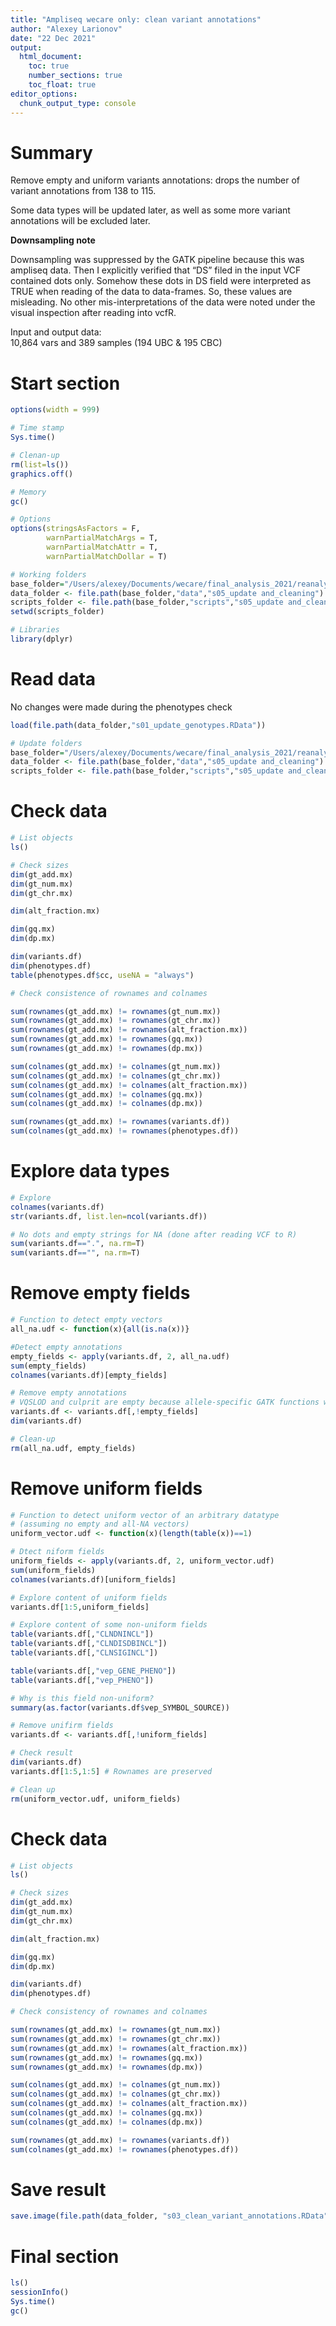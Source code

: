```yaml
---
title: "Ampliseq wecare only: clean variant annotations"
author: "Alexey Larionov"
date: "22 Dec 2021"
output:
  html_document:
    toc: true
    number_sections: true
    toc_float: true
editor_options:
  chunk_output_type: console
---
```


# Summary  

Remove empty and uniform variants annotations: drops the number of variant annotations from 138 to 115.  

Some data types will be updated later, as well as some more variant annotations will be excluded later.  

**Downsampling note** 

Downsampling was suppressed by the GATK pipeline because this was ampliseq data.  Then I explicitly verified that "DS" filed in the input VCF contained dots only.  Somehow these dots in DS field were interpreted as TRUE when reading of the data to data-frames.  So, these values are misleading.  No other mis-interpretations of the data were noted under the visual inspection after reading into vcfR.    

Input and output data:  
10,864 vars and 389 samples (194 UBC & 195 CBC)  

# Start section

<style>
pre {
  overflow-x: auto;
}
pre code {
  word-wrap: normal;
  white-space: pre;
}
</style>

```r
options(width = 999)
```

```r

# Time stamp
Sys.time()

# Clenan-up
rm(list=ls())
graphics.off()

# Memory
gc()

# Options
options(stringsAsFactors = F,
        warnPartialMatchArgs = T, 
        warnPartialMatchAttr = T, 
        warnPartialMatchDollar = T)

# Working folders
base_folder="/Users/alexey/Documents/wecare/final_analysis_2021/reanalysis_afterNov2021/ampliseq/s01_ampliseq_wecare_only"
data_folder <- file.path(base_folder,"data","s05_update and_cleaning")
scripts_folder <- file.path(base_folder,"scripts","s05_update and_cleaning")
setwd(scripts_folder)

# Libraries
library(dplyr)

```

# Read data

No changes were made during the phenotypes check   

```r

load(file.path(data_folder,"s01_update_genotypes.RData"))

# Update folders
base_folder="/Users/alexey/Documents/wecare/final_analysis_2021/reanalysis_afterNov2021/ampliseq/s01_ampliseq_wecare_only"
data_folder <- file.path(base_folder,"data","s05_update and_cleaning")
scripts_folder <- file.path(base_folder,"scripts","s05_update and_cleaning")

```

# Check data

```r

# List objects
ls()

# Check sizes
dim(gt_add.mx)
dim(gt_num.mx)
dim(gt_chr.mx)

dim(alt_fraction.mx)

dim(gq.mx)
dim(dp.mx)

dim(variants.df)
dim(phenotypes.df)
table(phenotypes.df$cc, useNA = "always")

# Check consistence of rownames and colnames

sum(rownames(gt_add.mx) != rownames(gt_num.mx))
sum(rownames(gt_add.mx) != rownames(gt_chr.mx))
sum(rownames(gt_add.mx) != rownames(alt_fraction.mx))
sum(rownames(gt_add.mx) != rownames(gq.mx))
sum(rownames(gt_add.mx) != rownames(dp.mx))

sum(colnames(gt_add.mx) != colnames(gt_num.mx))
sum(colnames(gt_add.mx) != colnames(gt_chr.mx))
sum(colnames(gt_add.mx) != colnames(alt_fraction.mx))
sum(colnames(gt_add.mx) != colnames(gq.mx))
sum(colnames(gt_add.mx) != colnames(dp.mx))

sum(rownames(gt_add.mx) != rownames(variants.df))
sum(colnames(gt_add.mx) != rownames(phenotypes.df)) 

```

# Explore data types

```r

# Explore
colnames(variants.df)
str(variants.df, list.len=ncol(variants.df))

# No dots and empty strings for NA (done after reading VCF to R)
sum(variants.df==".", na.rm=T)
sum(variants.df=="", na.rm=T)

```

# Remove empty fields

```r

# Function to detect empty vectors
all_na.udf <- function(x){all(is.na(x))}

#Detect empty annotations
empty_fields <- apply(variants.df, 2, all_na.udf)
sum(empty_fields)
colnames(variants.df)[empty_fields]

# Remove empty annotations
# VQSLOD and culprit are empty because allele-specific GATK functions were used
variants.df <- variants.df[,!empty_fields]
dim(variants.df)

# Clean-up
rm(all_na.udf, empty_fields)

```

# Remove uniform fields

```r

# Function to detect uniform vector of an arbitrary datatype
# (assuming no empty and all-NA vectors)
uniform_vector.udf <- function(x)(length(table(x))==1)

# Dtect niform fields 
uniform_fields <- apply(variants.df, 2, uniform_vector.udf)
sum(uniform_fields)
colnames(variants.df)[uniform_fields]

# Explore content of uniform fields 
variants.df[1:5,uniform_fields]

# Explore content of some non-uniform fields
table(variants.df[,"CLNDNINCL"])
table(variants.df[,"CLNDISDBINCL"])
table(variants.df[,"CLNSIGINCL"])

table(variants.df[,"vep_GENE_PHENO"])
table(variants.df[,"vep_PHENO"])

# Why is this field non-uniform?
summary(as.factor(variants.df$vep_SYMBOL_SOURCE))

# Remove unifirm fields
variants.df <- variants.df[,!uniform_fields]

# Check result
dim(variants.df)
variants.df[1:5,1:5] # Rownames are preserved

# Clean up
rm(uniform_vector.udf, uniform_fields)

```

# Check data

```r

# List objects
ls()

# Check sizes
dim(gt_add.mx)
dim(gt_num.mx)
dim(gt_chr.mx)

dim(alt_fraction.mx)

dim(gq.mx)
dim(dp.mx)

dim(variants.df)
dim(phenotypes.df)

# Check consistency of rownames and colnames

sum(rownames(gt_add.mx) != rownames(gt_num.mx))
sum(rownames(gt_add.mx) != rownames(gt_chr.mx))
sum(rownames(gt_add.mx) != rownames(alt_fraction.mx))
sum(rownames(gt_add.mx) != rownames(gq.mx))
sum(rownames(gt_add.mx) != rownames(dp.mx))

sum(colnames(gt_add.mx) != colnames(gt_num.mx))
sum(colnames(gt_add.mx) != colnames(gt_chr.mx))
sum(colnames(gt_add.mx) != colnames(alt_fraction.mx))
sum(colnames(gt_add.mx) != colnames(gq.mx))
sum(colnames(gt_add.mx) != colnames(dp.mx))

sum(rownames(gt_add.mx) != rownames(variants.df))
sum(colnames(gt_add.mx) != rownames(phenotypes.df)) 

```

# Save result

```r

save.image(file.path(data_folder, "s03_clean_variant_annotations.RData"))

```

# Final section

```r

ls()
sessionInfo()
Sys.time()
gc()

```
